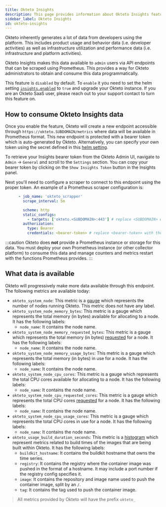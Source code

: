 ```yaml
---
title: Okteto Insights
description: This page provides information about Okteto Insights feature.
sidebar_label: Okteto Insights
id: okteto-insights
---
```


Okteto inherently generates a lot of data from developers using the platform. This includes product usage and behavior data (i.e. developer activities) as well as infrastructure utilization and performance data (i.e. infrastructure and platform activities). 

Okteto Insights makes this data available to `admin` users via API endpoints that can be scraped using Prometheus. This provides a way for Okteto administrators to obtain and consume this data programmatically.

This feature is `disabled` by default. To `enable` it you need to set the helm setting [`insights.enabled`](reference/helm-chart-values.mdx/#insights) to `true` and upgrade your Okteto instance. If you are an Okteto SaaS user, please reach out to your support contact to turn this feature on.

## How to consume Okteto Insights data

Once you enable the feature, Okteto will create a new endpoint accessible through `https://okteto.SUBDOMAIN/metrics` where data will be available in Prometheus format. This new endpoint is protected with a bearer token which is auto-generated by Okteto. Alternatively, you can specify your own token using the secret defined in this [helm setting](reference/helm-chart-values.mdx/#insights).

To retrieve your Insights bearer token from the Okteto Admin UI, navigate to `Admin` -> `General` and scroll to the `Settings` section. You can copy your bearer token by clicking on the `Show Insights Token` button in the Insights panel.

Next you'll need to configure a scraper to connect to this endpoint using the proper token. An example of a Prometheus scraper configuration is:

```yaml
      - job_name: 'okteto_scrapper'
        scrape_interval: 5m

        scheme: http
        static_configs:
          - targets: ['okteto.<SUBDOMAIN>:443'] # replace <SUBDOMAIN> with your Okteto subdomain
        authorization:
          type: Bearer
          credentials: <bearer-token> # replace <bearer-token> with the token generated by Okteto
```

:::caution
Okteto does **not** provide a Prometheus instance or storage for this data.  You must deploy your own Prometheus instance (or other collector platform) to consume this data and manage counters and metrics restart with the functions Prometheus provides.
:::

## What data is available

Okteto will progressively make more data available through this endpoint. The following metrics are available today:

- `okteto_system_node`: This metric is a [gauge](https://prometheus.io/docs/concepts/metric_types/#gauge) which represents the number of nodes running Okteto. This metric does not have any label.
- `okteto_system_node_memory_bytes`: This metric is a gauge which represents the total memory (in bytes) available for allocating to a node. It has the following labels:
    - `node_name`: It contains the node name.
- `okteto_system_node_memory_requested_bytes`: This metric is a gauge which represents the total memory (in bytes) [requested](https://kubernetes.io/docs/concepts/configuration/manage-resources-containers/) for a node. It has the following labels:
    - `node_name`: It contains the node name.
- `okteto_system_node_memory_usage_bytes`: This metric is a gauge which represents the total memory (in bytes) in use for a node. It has the following labels:
    - `node_name`: It contains the node name.
- `okteto_system_node_cpu_cores`: This metric is a gauge which represents the total CPU cores available for allocating to a node. It has the following labels:
    - `node_name`: It contains the node name.
- `okteto_system_node_cpu_requested_cores`: This metric is a gauge which represents the total CPU cores [requested](https://kubernetes.io/docs/concepts/configuration/manage-resources-containers/) for a node. It has the following labels:
    - `node_name`: It contains the node name.
- `okteto_system_node_cpu_usage_cores`: This metric is a gauge which represents the total CPU cores in use for a node. It has the following labels:
    - `node_name`: It contains the node name.
- `okteto_usage_build_duration_seconds`: This metric is a [histogram](https://prometheus.io/docs/practices/histograms/) which represent metrics related to build times of the images that are being built within Okteto. It has the following labels:
    - `buildkit_hostname`: It contains the buildkit hostname that owns the time series. 
    - `registry`: It contains the registry where the container image was pushed in the format of a hostname. It may include a port number if the registry config specifies it.
    - `image`: It contains the repository and image name used to push the container image, split by an `/`.
    - `tag`: It contains the tag used to push the container image.

> All metrics provided by Okteto will have the prefix `okteto_`